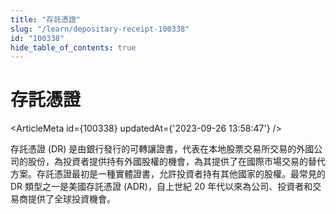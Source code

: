 ```yaml
---
title: "存託憑證"
slug: "/learn/depositary-receipt-100338"
id: "100338"
hide_table_of_contents: true
---
```



# 存託憑證

<ArticleMeta id={100338} updatedAt={'2023-09-26 13:58:47'} />
<div className='border-solid border-b border-t-0 my-4 border-[var(--ifm-color-gray-300)]' />

存託憑證 (DR) 是由銀行發行的可轉讓證書，代表在本地股票交易所交易的外國公司的股份，為投資者提供持有外國股權的機會，為其提供了在國際市場交易的替代方案。存託憑證最初是一種實體證書，允許投資者持有其他國家的股權。最常見的 DR 類型之一是美國存託憑證 (ADR)，自上世紀 20 年代以來為公司、投資者和交易商提供了全球投資機會。
